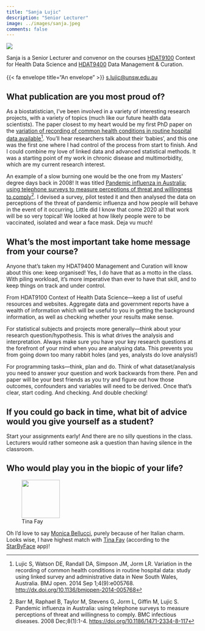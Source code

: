 ```yaml
---
title: "Sanja Lujic"
description: "Senior Lecturer"
image: ../images/sanja.jpeg
comments: false
---
```


::: {.aside}

::: {.profilepic}
![](../images/sanja.jpeg)
:::

Sanja is a Senior Lecturer and convenor on the courses [HDAT9100](../courses.html#hdat9100) Context for Health Data Science and [HDAT9400](../courses.html#hdat9400) Data Management & Curation.<br><br> {{< fa envelope title="An envelope" >}} <a href="mailto:s.lujic@unsw.edu.au">s.lujic@unsw.edu.au</a>
:::

## What publication are you most proud of?

As a biostatistician, I’ve been involved in a variety of interesting research projects, with a variety of topics (much like our future health data scientists). The paper closest to my heart would be my first PhD paper on the [variation of recording of common health conditions in routine hospital data available](http://dx.doi.org/10.1136/bmjopen-2014-005768)[^1]. You’ll hear researchers talk about their ‘babies’, and this one was the first one where I had control of the process from start to finish. And I could combine my love of linked data and advanced statistical methods. It was a starting point of my work in chronic disease and multimorbidity, which are my current research interest.

An example of a slow burning one would be the one from my Masters’ degree days back in 2008! It was titled [Pandemic influenza in Australia: using telephone surveys to measure perceptions of threat and willingness to comply](https://doi.org/10.1186/1471-2334-8-117)[^2]. I devised a survey, pilot tested it and then analysed the data on perceptions of the threat of pandemic influenza and how people will behave in the event of it occurring. Little did I know that come 2020 all that work will be so very topical! We looked at how likely people were to be vaccinated, isolated and wear a face mask. Deja vu much!

[^1]: Lujic S, Watson DE, Randall DA, Simpson JM, Jorm LR. Variation in the recording of common health conditions in routine hospital data: study using linked survey and administrative data in New South Wales, Australia. BMJ open. 2014 Sep 1;4(9):e005768. [http://dx.doi.org/10.1136/bmjopen-2014-005768](http://dx.doi.org/10.1136/bmjopen-2014-005768)

[^2]: Barr M, Raphael B, Taylor M, Stevens G, Jorm L, Giffin M, Lujic S. Pandemic influenza in Australia: using telephone surveys to measure perceptions of threat and willingness to comply. BMC infectious diseases. 2008 Dec;8(1):1-4. [https://doi.org/10.1186/1471-2334-8-117](https://doi.org/10.1186/1471-2334-8-117)


## What’s the most important take home message from your course? 

Anyone that’s taken my HDAT9400 Management and Curation will know about this one: keep organised! Yes, I do have that as a motto in the class. With piling workload, it’s more imperative than ever to have that skill, and to keep things on track and under control.

From HDAT9100 Context of Health Data Science---keep a list of useful resources and websites. Aggregate data and government reports have a wealth of information which will be useful to you in getting the background information, as well as checking whether your results make sense. 

For statistical subjects and projects more generally---think about your research question/hypothesis. This is what drives the analysis and interpretation. Always make sure you have your key research questions at the forefront of your mind when you are analysing data. This prevents you from going down too many rabbit holes (and yes, analysts do love analysis!)

For programming tasks---think, plan and do. Think of what dataset/analysis you need to answer your question and work backwards from there. Pen and paper will be your best friends as you try and figure out how those outcomes, confounders and variables will need to be derived. Once that’s clear, start coding. And checking. And double checking!

## If you could go back in time, what bit of advice would you give yourself as a student?

Start your assignments early! And there are no silly questions in the class. Lecturers would rather someone ask a question than having silence in the classroom.

## Who would play you in the biopic of your life?

<div class="grid-container-200">

  <div class="item1-200">
  <figure>
  <img src="https://m.media-amazon.com/images/M/MV5BNTJiOWYxMzQtNWZmYS00ZmNmLWE1ODktMGM3ZTkyYmE1YTBkXkEyXkFqcGdeQXVyMTAwOTg0NzU5._V1_FMjpg_UX1000_.jpg" width="100">
  <figcaption>Tina Fay</figcaption>
  </figure>
  </div>
  
  <div class="item2-200">
Oh I’d love to say [Monica Bellucci](https://www.imdb.com/name/nm0000899/), purely because of her Italian charm. Looks wise, I have highest match with [Tina Fay](https://www.imdb.com/name/nm0275486/) (according to the [StarByFace](https://www.starbyface.com/) app)!
  </div>
  
</div>
